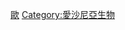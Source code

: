 {{Catnav|頁面分類|各種主題的頁面分類|按國家分類|各國生物|各國植物}}
{{Catnav|頁面分類|各種主題的頁面分類|按國家分類|各國生物|愛沙尼亞生物}}
{{Commons category|Flora of Estonia}}

[[Category:各國植物|歐]]
[[Category:愛沙尼亞生物|Category:愛沙尼亞生物]]